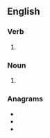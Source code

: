 ==English==

===Verb===
{{head|en|verb form}}

# {{en-third-person singular of|rattle}}

===Noun===
{{head|en|noun plural form}}
# {{plural of|rattle|lang=en}}

===Anagrams===
* {{l|en|starlet}}
* {{l|en|startle}}
* {{l|en|tarlets}}